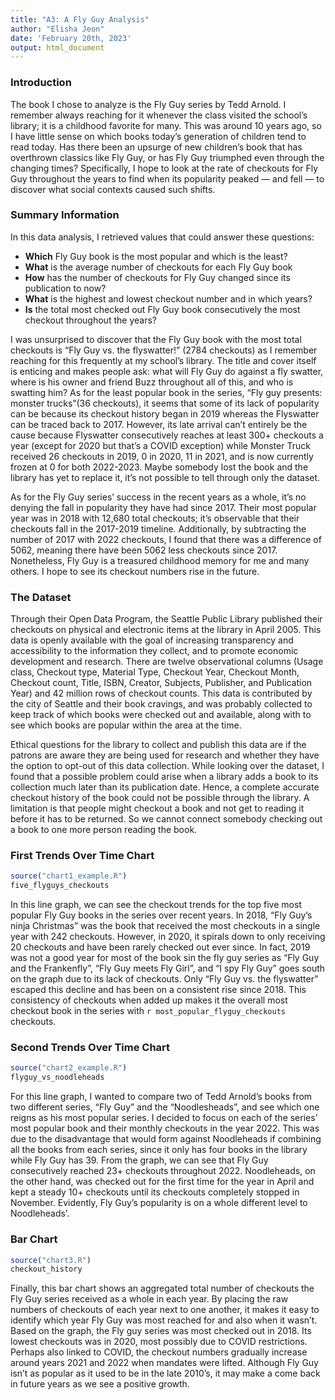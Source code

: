 ```yaml
---
title: "A3: A Fly Guy Analysis"
author: "Elisha Jeon"
date: 'February 20th, 2023'
output: html_document
---
```


### Introduction

The book I chose to analyze is the Fly Guy series by Tedd Arnold. I remember always reaching for it whenever the class visited the school's library; it is a childhood favorite for many. This was around 10 years ago, so I have little sense on which books today's generation of children tend to read today. Has there been an upsurge of new children's book that has overthrown classics like Fly Guy, or has Fly Guy triumphed even through the changing times? Specifically, I hope to look at the rate of checkouts for Fly Guy throughout the years to find when its popularity peaked --- and fell --- to discover what social contexts caused such shifts.

### Summary Information

In this data analysis, I retrieved values that could answer these questions: 

* __Which__ Fly Guy book is the most popular and which is the least?
* __What__ is the average number of checkouts for each Fly Guy book  
* __How__ has the number of checkouts for Fly Guy changed since its publication to now?
* __What__ is the highest and lowest checkout number and in which years?
* __Is__ the total most checked out Fly Guy book consecutively the most checkout throughout the years?

I was unsurprised to discover that the Fly Guy book with the most total checkouts is "Fly Guy vs. the flyswatter!" (2784 checkouts) as I remember reaching for this frequently at my school's library. The title and cover itself is enticing and makes people ask: what will Fly Guy do against a fly swatter, where is his owner and friend Buzz throughout all of this, and who is swatting him? As for the least popular book in the series, "Fly guy presents: monster trucks"(36 checkouts), it seems that some of its lack of popularity can be because its checkout history began in 2019 whereas the Flyswatter can be traced back to 2017. However, its late arrival can't entirely be the cause because Flyswatter consecutively reaches at least 300+ checkouts a year (except for 2020 but that's a COVID exception) while Monster Truck received 26 checkouts in 2019, 0 in 2020, 11 in 2021, and is now currently frozen at 0 for both 2022-2023. Maybe somebody lost the book and the library has yet to replace it, it's not possible to tell through only the dataset. 

As for the Fly Guy series' success in the recent years as a whole, it's no denying the fall in popularity they have had since 2017. Their most popular year was in 2018 with 12,680 total checkouts; it's observable that their checkouts fall in the 2017-2019 timeline. Additionally, by subtracting the number of 2017 with 2022 checkouts, I found that there was a difference of 5062, meaning there have been 5062 less checkouts since 2017. Nonetheless, Fly Guy is a treasured childhood memory for me and many others. I hope to see its checkout numbers rise in the future.

### The Dataset

Through their Open Data Program, the Seattle Public Library published their checkouts on physical and electronic items at the library in April 2005. This data is openly available with the goal of increasing transparency and accessibility to the information they collect, and to promote economic development and research. There are twelve observational columns (Usage class, Checkout type, Material Type, Checkout Year, Checkout Month, Checkout count, Title, ISBN, Creator, Subjects, Publisher, and Publication Year) and 42 million rows of checkout counts. This data is contributed by the city of Seattle and their book cravings, and was probably collected to keep track of which books were checked out and available, along with to see which books are popular within the area at the time. 

Ethical questions for the library to collect and publish this data are if the patrons are aware they are being used for research and whether they have the option to opt-out of this data collection. While looking over the dataset, I found that a possible problem could arise when a library adds a book to its collection much later than its publication date. Hence, a complete accurate checkout history of the book could not be possible through the library. A limitation is that people might checkout a book and not get to reading it before it has to be returned. So we cannot connect somebody checking out a book to one more person reading the book.

### First Trends Over Time Chart

```r
source("chart1_example.R")
five_flyguys_checkouts
```

In this line graph, we can see the checkout trends for the top five most popular Fly Guy books in the series over recent years. In 2018, "Fly Guy's ninja Christmas" was the book that received the most checkouts in a single year with 242 checkouts. However, in 2020, it spirals down to only receiving 20 checkouts and have been rarely checked out ever since. In fact, 2019 was not a good year for most of the book sin the fly guy series as "Fly Guy and the Frankenfly", "Fly Guy meets Fly Girl", and "I spy Fly Guy" goes south on the graph due to its lack of checkouts. Only "Fly Guy vs. the flyswatter" escaped this decline and has been on a consistent rise since 2018. This consistency of checkouts when added up makes it the overall most checkout book in the series with `r most_popular_flyguy_checkouts` checkouts.

### Second Trends Over Time Chart


```r
source("chart2_example.R")
flyguy_vs_noodleheads
```

For this line graph, I wanted to compare two of Tedd Arnold’s books from two different series, "Fly Guy" and the "Noodlesheads", and see which one reigns as his most popular series. I decided to focus on each of the series’ most popular book and their monthly checkouts in the year 2022. This was due to the disadvantage that would form against Noodleheads if combining all the books from each series, since it only has four books in the library while Fly Guy has 39. From the graph, we can see that Fly Guy consecutively reached 23+ checkouts throughout 2022. Noodleheads, on the other hand, was checked out for the first time for the year in April and kept a steady 10+ checkouts until its checkouts completely stopped in November. Evidently, Fly Guy’s popularity is on a whole different level to Noodleheads’.

### Bar Chart

```r
source("chart3.R")
checkout_history
```

Finally, this bar chart shows an aggregated total number of checkouts the Fly Guy series received as a whole in each year. By placing the raw numbers of checkouts of each year next to one another, it makes it easy to identify which year Fly Guy was most reached for and also when it wasn’t. Based on the graph, the Fly guy series was most checked out in 2018. Its lowest checkouts was in 2020, most possibly due to COVID restrictions. Perhaps also linked to COVID, the checkout numbers gradually increase around years 2021 and 2022 when mandates were lifted. Although Fly Guy isn’t as popular as it used to be in the late 2010’s, it may make a come back in future years as we see a positive growth.

